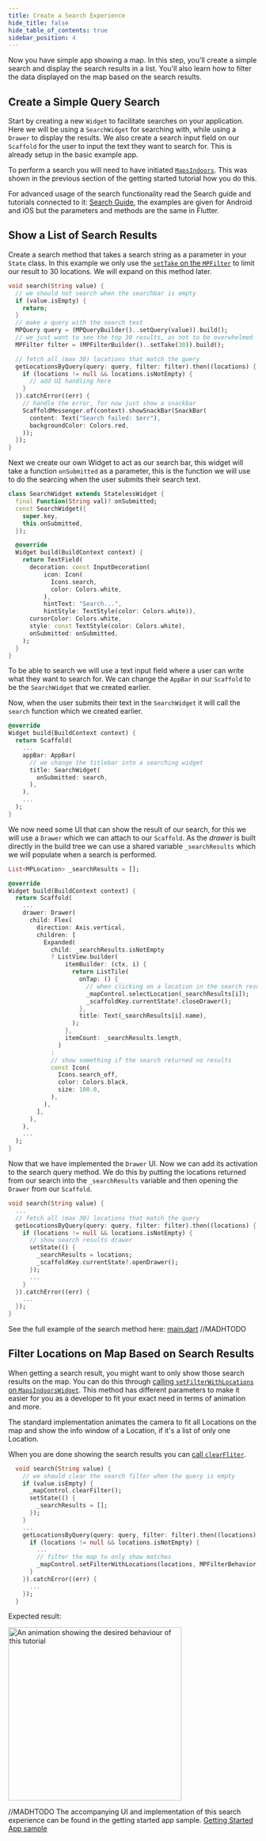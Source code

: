 ```yaml
---
title: Create a Search Experience
hide_title: false
hide_table_of_contents: true
sidebar_position: 4
---
```



Now you have simple app showing a map. In this step, you'll create a simple search and display the search results in a list. You'll also learn how to filter the data displayed on the map based on the search results.

## Create a Simple Query Search

Start by creating a new `Widget` to facilitate searches on your application. Here we will be using a `SearchWidget` for searching with, while using a `Drawer` to display the results. We also create a search input field on our `Scaffold` for the user to input the text they want to search for.
This is already setup in the basic example app.

To perform a search you will need to have initiated [`MapsIndoors`](https://pub.dev/documentation/mapsindoors_googlemaps/latest/mapsindoors/mapsindoors-library.html#functions). This was shown in the previous section of the getting started tutorial how you do this.

For advanced usage of the search functionality read the Search guide and tutorials connected to it: [Search Guide](/searching/), the examples are given for Android and iOS but the parameters and methods are the same in Flutter. 

## Show a List of Search Results

Create a search method that takes a search string as a parameter in your `State` class. In this example we only use the [`setTake` on the `MPFilter`](https://pub.dev/documentation/mapsindoors_googlemaps/latest/mapsindoors/MPFilter-class.html) to limit our result to 30 locations. We will expand on this method later.

```dart
void search(String value) {
  // we should not search when the searchbar is empty
  if (value.isEmpty) {
    return;
  }
  // make a query with the search text
  MPQuery query = (MPQueryBuilder()..setQuery(value)).build();
  // we just want to see the top 30 results, as not to be overwhelmed
  MPFilter filter = (MPFilterBuilder()..setTake(30)).build();

  // fetch all (max 30) locations that match the query
  getLocationsByQuery(query: query, filter: filter).then((locations) {
    if (locations != null && locations.isNotEmpty) {
      // add UI handling here
    }
  }).catchError((err) {
    // handle the error, for now just show a snackbar
    ScaffoldMessenger.of(context).showSnackBar(SnackBar(
      content: Text("Search failed: $err"),
      backgroundColor: Colors.red,
    ));
  });
}
```

Next we create our own Widget to act as our search bar, this widget will take a function `onSubmitted` as a parameter, this is the function we will use to do the searcing when the user submits their search text.

```dart
class SearchWidget extends StatelessWidget {
  final Function(String val)? onSubmitted;
  const SearchWidget({
    super.key,
    this.onSubmitted,
  });

  @override
  Widget build(BuildContext context) {
    return TextField(
      decoration: const InputDecoration(
          icon: Icon(
            Icons.search,
            color: Colors.white,
          ),
          hintText: "Search...",
          hintStyle: TextStyle(color: Colors.white)),
      cursorColor: Colors.white,
      style: const TextStyle(color: Colors.white),
      onSubmitted: onSubmitted,
    );
  }
}
```

To be able to search we will use a text input field where a user can write what they want to search for. We can change the `AppBar` in our `Scaffold` to be the `SearchWidget` that we created earlier.

Now, when the user submits their text in the `SearchWidget` it will call the `search` function which we created earlier.

```dart
@override
Widget build(BuildContext context) {
  return Scaffold(
    ...
    appBar: AppBar(
      // we change the titlebar into a searching widget
      title: SearchWidget(
        onSubmitted: search,
      ),
    ),
    ...
  );
}
```

We now need some UI that can show the result of our search, for this we will use a `Drawer` which we can attach to our `Scaffold`. As the _drawer_ is built directly in the build tree we can use a shared variable `_searchResults` which we will populate when a search is performed.

```dart
List<MPLocation> _searchResults = [];

@override
Widget build(BuildContext context) {
  return Scaffold(
    ...
    drawer: Drawer(
      child: Flex(
        direction: Axis.vertical,
        children: [
          Expanded(
            child: _searchResults.isNotEmpty
            ? ListView.builder(
                itemBuilder: (ctx, i) {
                  return ListTile(
                    onTap: () {
                      // when clicking on a location in the search results we will close the drawer and open a bottom sheet with that locations details
                      _mapControl.selectLocation(_searchResults[i]);
                      _scaffoldKey.currentState?.closeDrawer();
                    },
                    title: Text(_searchResults[i].name),
                  );
                },
                itemCount: _searchResults.length,
              )
            :
            // show something if the search returned no results
            const Icon(
              Icons.search_off,
              color: Colors.black,
              size: 100.0,
            ),
          ),
        ],
      ),
    ),
    ...
  );
}
```

Now that we have implemented the `Drawer` UI. Now we can add its activation to the search query method. We do this by putting the locations returned from our search into the `_searchResults` variable and then opening the `Drawer` from our `Scaffold`.

```dart
void search(String value) {
  ...
  // fetch all (max 30) locations that match the query
  getLocationsByQuery(query: query, filter: filter).then((locations) {
    if (locations != null && locations.isNotEmpty) {
      // show search results drawer
      setState(() {
        _searchResults = locations;
        _scaffoldKey.currentState?.openDrawer();
      });
      ...
    }
  }).catchError((err) {
    ...
  });
}
```

See the full example of the search method here: [main.dart](example.com) //MADHTODO

## Filter Locations on Map Based on Search Results

When getting a search result, you might want to only show those search results on the map. You can do this through [calling `setFilterWithLocations` on `MapsIndoorsWidget`](https://pub.dev/documentation/mapsindoors_googlemaps/latest/mapsindoors/MapsIndoorsWidget/setFilterWithLocations.html). This method has different parameters to make it easier for you as a developer to fit your exact need in terms of animation and more.

The standard implementation animates the camera to fit all Locations on the map and show the info window of a Location, if it's a list of only one Location.

When you are done showing the search results you can [call `clearFliter`](https://pub.dev/documentation/mapsindoors_googlemaps/latest/mapsindoors/MapsIndoorsWidget/clearFilter.html).

```dart
  void search(String value) {
    // we should clear the search filter when the query is empty
    if (value.isEmpty) {
      _mapControl.clearFilter();
      setState(() {
        _searchResults = [];
      });
    }
    ...
    getLocationsByQuery(query: query, filter: filter).then((locations) {
      if (locations != null && locations.isNotEmpty) {
        ...
        // filter the map to only show matches
        _mapControl.setFilterWithLocations(locations, MPFilterBehavior.DEFAULT);
      }
    }).catchError((err) {
      ...
    });
  }
```

Expected result:

<img src="/img/getting-started/flutter_search.gif" alt="An animation showing the desired behaviour of this tutorial" width="350"/>

//MADHTODO
The accompanying UI and implementation of this search experience can be found in the getting started app sample. [Getting Started App sample](https://github.com/MapsPeople/getting_started_flutter)